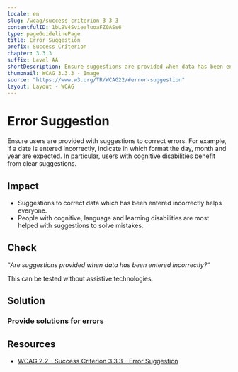 ```yaml
---
locale: en
slug: /wcag/success-criterion-3-3-3
contentfulID: 1bL9V4SviealuoaFZ0ASs6
type: pageGuidelinePage
title: Error Suggestion
prefix: Success Criterion
chapter: 3.3.3
suffix: Level AA
shortDescription: Ensure suggestions are provided when data has been entered incorrectly.
thumbnail: WCAG 3.3.3 - Image
source: "https://www.w3.org/TR/WCAG22/#error-suggestion"
layout: Layout - WCAG
---
```


# Error Suggestion

Ensure users are provided with suggestions to correct errors. For example, if a date is entered incorrectly, indicate in which format the day, month and year are expected. In particular, users with cognitive disabilities benefit from clear suggestions.

## Impact

- Suggestions to correct data which has been entered incorrectly helps everyone.
- People with cognitive, language and learning disabilities are most helped with suggestions to solve mistakes.

## Check

“*Are suggestions provided when data has been entered incorrectly?*“

This can be tested without assistive technologies.

## Solution

### Provide solutions for errors

<CodeSample id="input-errors" locale="en"/>

## Resources

- [WCAG 2.2 - Success Criterion 3.3.3 - Error Suggestion](https://www.w3.org/TR/WCAG22/#error-suggestion)